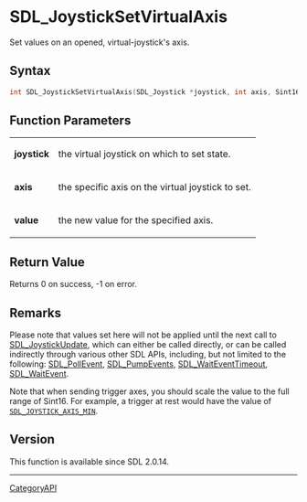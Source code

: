 = SDL_JoystickSetVirtualAxis =

Set values on an opened, virtual-joystick's axis.

== Syntax ==

<syntaxhighlight lang='c'>
int SDL_JoystickSetVirtualAxis(SDL_Joystick *joystick, int axis, Sint16 value);
</syntaxhighlight>

== Function Parameters ==

{|
|'''joystick'''
|the virtual joystick on which to set state.
|-
|'''axis'''
|the specific axis on the virtual joystick to set.
|-
|'''value'''
|the new value for the specified axis.
|}

== Return Value ==

Returns 0 on success, -1 on error.

== Remarks ==

Please note that values set here will not be applied until the next call to
[[SDL_JoystickUpdate]], which can either be called directly, or can be
called indirectly through various other SDL APIs, including, but not
limited to the following: [[SDL_PollEvent]], [[SDL_PumpEvents]],
[[SDL_WaitEventTimeout]], [[SDL_WaitEvent]].

Note that when sending trigger axes, you should scale the value to the full
range of Sint16. For example, a trigger at rest would have the value of
<code>[[SDL_JOYSTICK_AXIS_MIN]]</code>.

== Version ==

This function is available since SDL 2.0.14.

----
[[CategoryAPI]]


